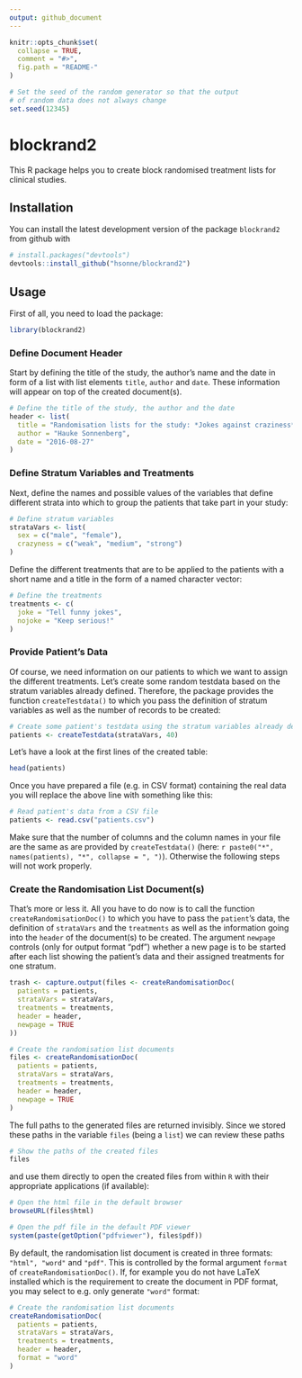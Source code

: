 ```yaml
---
output: github_document
---
```


<!-- README.md is generated from README.Rmd. Please edit that file -->

```r
knitr::opts_chunk$set(
  collapse = TRUE,
  comment = "#>",
  fig.path = "README-"
)

# Set the seed of the random generator so that the output
# of random data does not always change
set.seed(12345)
```

# blockrand2

This R package helps you to create block randomised treatment lists for clinical
studies.

## Installation

You can install the latest development version of the package `blockrand2` from 
github with

```R
# install.packages("devtools")
devtools::install_github("hsonne/blockrand2")
```

## Usage

First of all, you need to load the package:

```r
library(blockrand2)
```

### Define Document Header

Start by defining the title of the study, the author's name and the date in form
of a list with list elements `title`, `author` and `date`. These information 
will appear on top of the created document(s).

```r
# Define the title of the study, the author and the date
header <- list(
  title = "Randomisation lists for the study: *Jokes against craziness*",
  author = "Hauke Sonnenberg",
  date = "2016-08-27"
)
```

### Define Stratum Variables and Treatments

Next, define the names and possible values of the variables that define 
different strata into which to group the patients that take part in your study:

```r
# Define stratum variables
strataVars <- list(
  sex = c("male", "female"),
  crazyness = c("weak", "medium", "strong")
)
```

Define the different treatments that are to be applied to the patients with a
short name and a title in the form of a named character vector:

```r
# Define the treatments
treatments <- c(
  joke = "Tell funny jokes",
  nojoke = "Keep serious!"
)
```

### Provide Patient's Data

Of course, we need information on our patients to which we want to assign the
different treatments. Let's create some random testdata based on the stratum
variables already defined. Therefore, the package provides the function 
`createTestdata()` to which you pass the definition of stratum variables as well
as the number of records to be created:

```r
# Create some patient's testdata using the stratum variables already defined
patients <- createTestdata(strataVars, 40)
```

Let's have a look at the first lines of the created table:

```r
head(patients)
```

Once you have prepared a file (e.g. in CSV format) containing the real data you 
will replace the above line with something like this:

```r
# Read patient's data from a CSV file
patients <- read.csv("patients.csv")
```

Make sure that the number of columns and the column names in your file are the 
same as are provided by `createTestdata()` 
(here: `r paste0("*", names(patients), "*", collapse = ", ")`). 
Otherwise the following steps will not work properly.

### Create the Randomisation List Document(s)

That's more or less it. All you have to do now is to call the function 
`createRandomisationDoc()` to which you have to pass the `patient`'s data, the
definition of `strataVars` and the `treatments` as well as the information going
into the `header` of the document(s) to be created. The argument `newpage` 
controls (only for output format "pdf") whether a new page is to be started 
after each list showing the patient's data and their assigned treatments for one 
stratum.

```r
trash <- capture.output(files <- createRandomisationDoc(
  patients = patients,
  strataVars = strataVars,
  treatments = treatments,
  header = header,
  newpage = TRUE
))
```

```r
# Create the randomisation list documents
files <- createRandomisationDoc(
  patients = patients,
  strataVars = strataVars,
  treatments = treatments,
  header = header,
  newpage = TRUE
)
```

The full paths to the generated files are returned invisibly. Since we stored
these paths in the variable `files` (being a `list`) we can review these paths

```r
# Show the paths of the created files
files
```

and use them directly to open the created files from within `R` with their appropriate applications (if available):

```r
# Open the html file in the default browser
browseURL(files$html)

# Open the pdf file in the default PDF viewer
system(paste(getOption("pdfviewer"), files$pdf))
```

By default, the randomisation list document is created in three formats: 
`"html", "word"` and `"pdf"`. This is controlled by the formal argument `format`
of `createRandomisationDoc()`. If, for example you do not have LaTeX installed
which is the requirement to create the document in PDF format, you may select to
e.g. only generate `"word"` format:

```r
# Create the randomisation list documents
createRandomisationDoc(
  patients = patients,
  strataVars = strataVars,
  treatments = treatments,
  header = header,
  format = "word"
)
```
